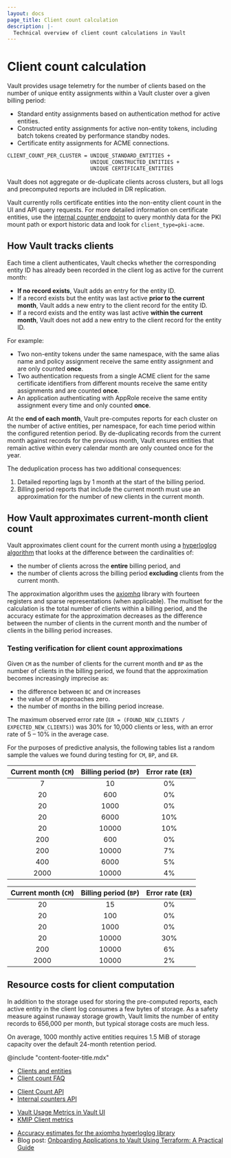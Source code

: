 ```yaml
---
layout: docs
page_title: Client count calculation
description: |-
  Technical overview of client count calculations in Vault 
---
```


# Client count calculation

Vault provides usage telemetry for the number of clients based on the number of
unique entity assignments within a Vault cluster over a given billing period:

- Standard entity assignments based on authentication method for active entities. 
- Constructed entity assignments for active non-entity tokens, including batch
  tokens created by performance standby nodes.
- Certificate entity assignments for ACME connections.

```markdown
CLIENT_COUNT_PER_CLUSTER = UNIQUE_STANDARD_ENTITIES +
                           UNIQUE_CONSTRUCTED_ENTITIES +
                           UNIQUE CERTIFICATE_ENTITIES
```

Vault does not aggregate or de-duplicate clients across clusters, but all logs
and precomputed reports are included in DR replication.

<Note heading="Certificate entities currently reported as non-entity clients">

  Vault currently rolls certificate entities into the non-entity client count
  in the UI and API query requests. For more detailed information on certificate
  entities, use the
  [internal counter endpoint](/vault/api-docs/system/internal-counters) to query
  monthly data for the PKI mount path or export historic data and look for
  `client_type=pki-acme`.

</Note>

## How Vault tracks clients

Each time a client authenticates, Vault checks whether the corresponding entity
ID has already been recorded in the client log as active for the current month:

- **If no record exists**, Vault adds an entry for the entity ID.
- If a record exists but the entity was last active **prior to the current month**,
  Vault adds a new entry to the client record for the entity ID.
- If a record exists and the entity was last active **within the current month**,
  Vault does not add a new entry to the client record for the entity ID.

For example:

- Two non-entity tokens under the same namespace, with the same alias name and
  policy assignment receive the same entity assignment and are only counted
  **once**.
- Two authentication requests from a single ACME client for the same certificate
  identifiers from different mounts receive the same entity assignments and
  are counted **once**.
- An application authenticating with AppRole receive the same entity assignment
  every time and only counted **once**.

At the **end of each month**, Vault pre-computes reports for each cluster on the
number of active entities, per namespace, for each time period within the
configured retention period. By de-duplicating records from the current month
against records for the previous month, Vault ensures entities that remain
active within every calendar month are only counted once for the year.

The deduplication process has two additional consequences:

1. Detailed reporting lags by 1 month at the start of the billing period.
1. Billing period reports that include the current month must use an
   approximation for the number of new clients in the current month.

## How Vault approximates current-month client count

Vault approximates client count for the current month using a
[hyperloglog algorithm](https://en.wikipedia.org/wiki/HyperLogLog) that looks
at the difference between the cardinalities of:

- the number of clients across the **entire** billing period, and
- the number of clients across the billing period **excluding** clients from the current month.

The approximation algorithm uses the
[axiomhq](https://github.com/axiomhq/hyperloglog) library with fourteen
registers and sparse representations (when applicable). The multiset for the
calculation is the total number of clients within a billing period, and the
accuracy estimate for the approximation decreases as the difference between the
number of clients in the current month and the number of clients in the billing
period increases.

### Testing verification for client count approximations

Given `CM` as the number of clients for the current month and `BP` as the number
of clients in the billing period, we found that the approximation becomes
increasingly imprecise as:

- the difference between `BC` and `CM` increases
- the value of `CM` approaches zero.
- the number of months in the billing period increase.

The maximum observed error rate
(`ER = (FOUND_NEW_CLIENTS / EXPECTED_NEW_CLIENTS)`) was 30% for 10,000 clients
or less, with an error rate of 5 &ndash; 10% in the average case.

For the purposes of predictive analysis, the following tables list a random
sample the values we found during testing for `CM`, `BP`, and `ER`.

<Tabs>

<Tab heading="Single-month tests">

| Current month (`CM`) | Billing period (`BP`) | Error rate (`ER`) |
| :-----------------: | :------------------: | :---------------: |
| 7                   | 10                   | 0%                |
| 20                  | 600                  | 0%                |
| 20                  | 1000                 | 0%                |
| 20                  | 6000                 | 10%               |
| 20                  | 10000                | 10%               |
| 200                 | 600                  | 0%                |
| 200                 | 10000                | 7%                |
| 400                 | 6000                 | 5%                |
| 2000                | 10000                | 4%                |

</Tab>

<Tab heading="Multi-month / multi-segment tests">

| Current month (`CM`) | Billing period (`BP`) | Error rate (`ER`) |
| :-----------------: | :------------------: | :---------------: |
| 20                  | 15                   |      0%           |
| 20                  | 100                  |      0%           |
| 20                  | 1000                 |      0%           |
| 20                  | 10000                |      30%          |
| 200                 | 10000                |      6%           |
| 2000                | 10000                |      2%           |

</Tab>

</Tabs>

## Resource costs for client computation

In addition to the storage used for storing the pre-computed reports, each
active entity in the client log consumes a few bytes of storage. As a safety
measure against runaway storage growth, Vault limits the number of entity
records to 656,000 per month, but typical storage costs are much less.

On average, 1000 monthly active entities requires 1.5 MiB of storage capacity
over the default 24-month retention period.

@include "content-footer-title.mdx"

<Tabs>

<Tab heading="Related concepts">
<ul>
  <li>
    <a href="/vault/docs/concepts/client-count/">Clients and entities</a>
  </li>
  <li>
    <a href="/vault/docs/concepts/client-count/faq">Client count FAQ</a>
  </li>
</ul>
</Tab>

<Tab heading="Related API docs">
<ul>
  <li>
    <a href="/vault/api-docs/system/internal-counters#client-count">Client Count API</a>
  </li>
  <li>
    <a href="/vault/api-docs/system/internal-counters">Internal counters API</a>
  </li>
</ul>
</Tab>

<Tab heading="Related tutorials">
<ul>
  <li>
    <a href="/vault/tutorials/monitoring/usage-metrics">
      Vault Usage Metrics in Vault UI
    </a>
  </li>
  <li>
    <a href="/vault/tutorials/monitoring/usage-metrics">KMIP Client metrics</a>
  </li>
</ul>
</Tab>

<Tab heading="Other resources">
<ul>
  <li>
    <a href="https://github.com/axiomhq/hyperloglog#readme">Accuracy estimates for the axiomhq hyperloglog library</a>
  </li>
  <li>
    Blog post: <a href="https://www.hashicorp.com/blog/onboarding-applications-to-vault-using-terraform-a-practical-guide">
      Onboarding Applications to Vault Using Terraform: A Practical Guide
    </a>
  </li>
</ul>
</Tab>

</Tabs>